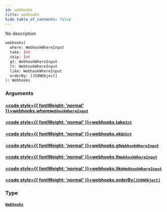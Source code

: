 ```yaml
---
id: webhooks
title: webhooks
hide_table_of_contents: false
---
```








No description

```graphql
webhooks(
  where: WebhookWhereInput
  take: Int
  skip: Int
  gt: WebhookWhereInput
  lt: WebhookWhereInput
  like: WebhookWhereInput
  orderBy: [JSONObject]
): Webhooks
```


### Arguments

#### [<code style={{ fontWeight: 'normal' }}>webhooks.<b>where</b></code>](#)<Bullet />[`WebhookWhereInput`](/docs/api/inputs/webhook-where-input) <Badge class="secondary" text="input"/>
> 
> 

#### [<code style={{ fontWeight: 'normal' }}>webhooks.<b>take</b></code>](#)<Bullet />[`Int`](/docs/api/scalars/int) <Badge class="secondary" text="scalar"/>
> 
> 

#### [<code style={{ fontWeight: 'normal' }}>webhooks.<b>skip</b></code>](#)<Bullet />[`Int`](/docs/api/scalars/int) <Badge class="secondary" text="scalar"/>
> 
> 

#### [<code style={{ fontWeight: 'normal' }}>webhooks.<b>gt</b></code>](#)<Bullet />[`WebhookWhereInput`](/docs/api/inputs/webhook-where-input) <Badge class="secondary" text="input"/>
> 
> 

#### [<code style={{ fontWeight: 'normal' }}>webhooks.<b>lt</b></code>](#)<Bullet />[`WebhookWhereInput`](/docs/api/inputs/webhook-where-input) <Badge class="secondary" text="input"/>
> 
> 

#### [<code style={{ fontWeight: 'normal' }}>webhooks.<b>like</b></code>](#)<Bullet />[`WebhookWhereInput`](/docs/api/inputs/webhook-where-input) <Badge class="secondary" text="input"/>
> 
> 

#### [<code style={{ fontWeight: 'normal' }}>webhooks.<b>orderBy</b></code>](#)<Bullet />[`[JSONObject]`](/docs/api/scalars/jsonobject) <Badge class="secondary" text="list"/> <Badge class="secondary" text="scalar"/>
> 
> 

### Type

#### [`Webhooks`](/docs/api/objects/webhooks) <Badge class="secondary" text="object"/>
> 
> 





